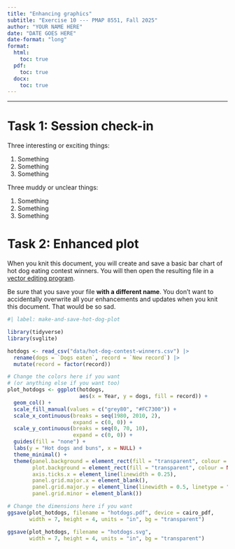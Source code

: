 ```yaml
---
title: "Enhancing graphics"
subtitle: "Exercise 10 --- PMAP 8551, Fall 2025"
author: "YOUR NAME HERE"
date: "DATE GOES HERE"
date-format: "long"
format:
  html:
    toc: true
  pdf:
    toc: true
  docx:
    toc: true
---
```


---

# Task 1: Session check-in

Three interesting or exciting things:

1. Something
2. Something
3. Something

Three muddy or unclear things:

1. Something
2. Something
3. Something


# Task 2: Enhanced plot

When you knit this document, you will create and save a basic bar chart of hot dog eating contest winners. You will then open the resulting file in a [vector editing program](https://datavizf25.classes.andrewheiss.com/resource/graphics-editors.html).

Be sure that you save your file **with a different name**. You don't want to accidentally overwrite all your enhancements and updates when you knit this document. That would be so sad.

```r
#| label: make-and-save-hot-dog-plot

library(tidyverse)
library(svglite)

hotdogs <- read_csv("data/hot-dog-contest-winners.csv") |>
  rename(dogs = `Dogs eaten`, record = `New record`) |>
  mutate(record = factor(record))

# Change the colors here if you want
# (or anything else if you want too)
plot_hotdogs <- ggplot(hotdogs, 
                       aes(x = Year, y = dogs, fill = record)) + 
  geom_col() + 
  scale_fill_manual(values = c("grey80", "#FC7300")) +
  scale_x_continuous(breaks = seq(1980, 2010, 2), 
                     expand = c(0, 0)) +
  scale_y_continuous(breaks = seq(0, 70, 10), 
                     expand = c(0, 0)) +
  guides(fill = "none") +
  labs(y = "Hot dogs and buns", x = NULL) +
  theme_minimal() +
  theme(panel.background = element_rect(fill = "transparent", colour = NA),
        plot.background = element_rect(fill = "transparent", colour = NA),
        axis.ticks.x = element_line(linewidth = 0.25),
        panel.grid.major.x = element_blank(),
        panel.grid.major.y = element_line(linewidth = 0.5, linetype = "dashed"),
        panel.grid.minor = element_blank())

# Change the dimensions here if you want
ggsave(plot_hotdogs, filename = "hotdogs.pdf", device = cairo_pdf,
       width = 7, height = 4, units = "in", bg = "transparent")

ggsave(plot_hotdogs, filename = "hotdogs.svg",
       width = 7, height = 4, units = "in", bg = "transparent")
```
